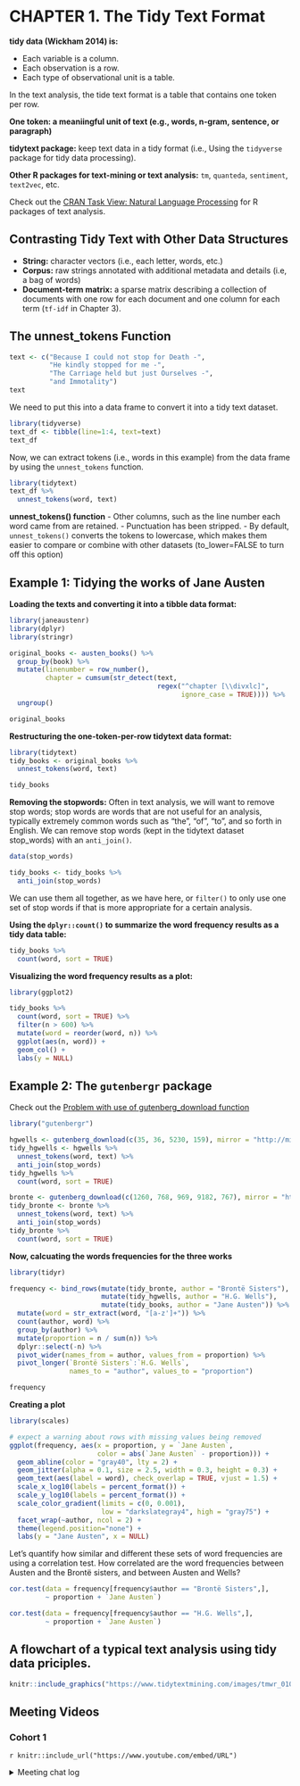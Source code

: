 # CHAPTER 1. The Tidy Text Format

**tidy data (Wickham 2014) is: **

- Each variable is a column. 
- Each observation is a row. 
- Each type of observational unit is a table.

In the text analysis, the tide text format is a table that contains one token per row. 

**One token: a meaniingful unit of text (e.g., words, n-gram, sentence, or paragraph)**

**tidytext package:** keep text data in a tidy format (i.e., Using the `tidyverse` package for tidy data processing). 

**Other R packages for text-mining or text analysis:** `tm`, `quanteda`, `sentiment`, `text2vec`, etc.

Check out the [ CRAN Task View: Natural Language Processing ](https://r4ds.io/tidytext) for R packages of text analysis.

## Contrasting Tidy Text with Other Data Structures

- **String:** character vectors (i.e., each letter, words, etc.)
- **Corpus:** raw strings annotated with additional metadata and details (i.e, a bag of words)
- **Document-term matrix:** a sparse matrix describing a collection of documents with one row for each document and one column for each term (`tf-idf` in Chapter 3).  

## The unnest_tokens Function 

```r
text <- c("Because I could not stop for Death -",
          "He kindly stopped for me -", 
          "The Carriage held but just Ourselves -",
          "and Immotality")
text

```

We need to put this into a data frame to convert it into a tidy text dataset. 

```r
library(tidyverse)
text_df <- tibble(line=1:4, text=text)
text_df

```

Now, we can extract tokens (i.e., words in this example) from the data frame by using the `unnest_tokens` function.

```r
library(tidytext)
text_df %>% 
  unnest_tokens(word, text)
```

**unnest_tokens() function**
- Other columns, such as the line number each word came from are retained. 
- Punctuation has been stripped. 
- By default, `unnest_tokens()` converts the tokens to lowercase, which makes them easier to compare or combine with other datasets (to_lower=FALSE to turn off this option)

## Example 1: Tidying the works of Jane Austen

**Loading the texts and converting it into a tibble data format:**

```r
library(janeaustenr)
library(dplyr)
library(stringr)

original_books <- austen_books() %>%
  group_by(book) %>%
  mutate(linenumber = row_number(),
         chapter = cumsum(str_detect(text, 
                                     regex("^chapter [\\divxlc]",
                                           ignore_case = TRUE)))) %>%
  ungroup()

original_books
```

**Restructuring the one-token-per-row tidytext data format:**

```r
library(tidytext)
tidy_books <- original_books %>%
  unnest_tokens(word, text)

tidy_books
```

**Removing the stopwords:**
Often in text analysis, we will want to remove stop words; stop words are words that are not useful for an analysis, typically extremely common words such as “the”, “of”, “to”, and so forth in English. We can remove stop words (kept in the tidytext dataset stop_words) with an `anti_join()`.

```r
data(stop_words)

tidy_books <- tidy_books %>%
  anti_join(stop_words)
```

We can use them all together, as we have here, or `filter()` to only use one set of stop words if that is more appropriate for a certain analysis.

**Using the `dplyr::count()` to summarize the word frequency results as a tidy data table:**

```r
tidy_books %>%
  count(word, sort = TRUE) 
```

**Visualizing the word frequency results as a plot:**
```r
library(ggplot2)

tidy_books %>%
  count(word, sort = TRUE) %>%
  filter(n > 600) %>%
  mutate(word = reorder(word, n)) %>%
  ggplot(aes(n, word)) +
  geom_col() +
  labs(y = NULL)
```

## Example 2: The `gutenbergr` package

Check out the [ Problem with use of gutenberg_download function ](https://github.com/ropensci/gutenbergr/issues/8)

```r
library("gutenbergr")

hgwells <- gutenberg_download(c(35, 36, 5230, 159), mirror = "http://mirrors.xmission.com/gutenberg/")
tidy_hgwells <- hgwells %>%
  unnest_tokens(word, text) %>%
  anti_join(stop_words)
tidy_hgwells %>%
  count(word, sort = TRUE)
```

```r
bronte <- gutenberg_download(c(1260, 768, 969, 9182, 767), mirror = "http://mirrors.xmission.com/gutenberg/")
tidy_bronte <- bronte %>%
  unnest_tokens(word, text) %>%
  anti_join(stop_words)
tidy_bronte %>%
  count(word, sort = TRUE)
```

**Now, calcuating the words frequencies for the three works**
```r
library(tidyr)

frequency <- bind_rows(mutate(tidy_bronte, author = "Brontë Sisters"),
                       mutate(tidy_hgwells, author = "H.G. Wells"), 
                       mutate(tidy_books, author = "Jane Austen")) %>% 
  mutate(word = str_extract(word, "[a-z']+")) %>%
  count(author, word) %>%
  group_by(author) %>%
  mutate(proportion = n / sum(n)) %>% 
  dplyr::select(-n) %>% 
  pivot_wider(names_from = author, values_from = proportion) %>%
  pivot_longer(`Brontë Sisters`:`H.G. Wells`,
               names_to = "author", values_to = "proportion")

frequency
```

**Creating a plot**
```r
library(scales)

# expect a warning about rows with missing values being removed
ggplot(frequency, aes(x = proportion, y = `Jane Austen`, 
                      color = abs(`Jane Austen` - proportion))) +
  geom_abline(color = "gray40", lty = 2) +
  geom_jitter(alpha = 0.1, size = 2.5, width = 0.3, height = 0.3) +
  geom_text(aes(label = word), check_overlap = TRUE, vjust = 1.5) +
  scale_x_log10(labels = percent_format()) +
  scale_y_log10(labels = percent_format()) +
  scale_color_gradient(limits = c(0, 0.001), 
                       low = "darkslategray4", high = "gray75") +
  facet_wrap(~author, ncol = 2) +
  theme(legend.position="none") +
  labs(y = "Jane Austen", x = NULL)

```

Let’s quantify how similar and different these sets of word frequencies are using a correlation test. How correlated are the word frequencies between Austen and the Brontë sisters, and between Austen and Wells?

```r
cor.test(data = frequency[frequency$author == "Brontë Sisters",],
         ~ proportion + `Jane Austen`)

cor.test(data = frequency[frequency$author == "H.G. Wells",], 
         ~ proportion + `Jane Austen`)
```

## A flowchart of a typical text analysis using tidy data priciples.
```r
knitr::include_graphics("https://www.tidytextmining.com/images/tmwr_0101.png")
```

## Meeting Videos

### Cohort 1

`r knitr::include_url("https://www.youtube.com/embed/URL")`

<details>
<summary> Meeting chat log </summary>

```
ADD LOG HERE
```
</details>


